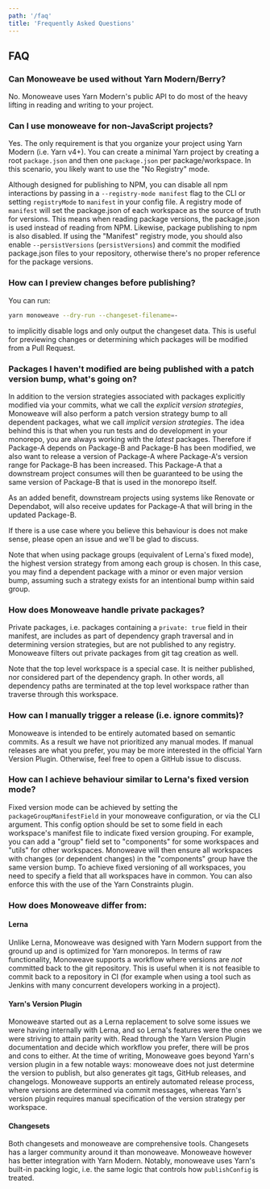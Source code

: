 ```yaml
---
path: '/faq'
title: 'Frequently Asked Questions'
---
```



## FAQ

### Can Monoweave be used without Yarn Modern/Berry?

No. Monoweave uses Yarn Modern's public API to do most of the heavy lifting in reading and writing to your project.

### Can I use monoweave for non-JavaScript projects?

Yes. The only requirement is that you organize your project using Yarn Modern (i.e. Yarn v4+). You can create a minimal Yarn project by creating a root `package.json` and then one `package.json` per package/workspace. In this scenario, you likely want to use the "No Registry" mode.

Although designed for publishing to NPM, you can disable all npm interactions by passing in a `--registry-mode manifest` flag to the CLI or setting `registryMode` to `manifest` in your config file. A registry mode of `manifest` will set the package.json of each workspace as the source of truth for versions. This means when reading package versions, the package.json is used instead of reading from NPM. Likewise, package publishing to npm is also disabled. If using the "Manifest" registry mode, you should also enable `--persistVersions` (`persistVersions`) and commit the modified package.json files to your repository, otherwise there's no proper reference for the package versions.

### How can I preview changes before publishing?

You can run:

```bash
yarn monoweave --dry-run --changeset-filename=-
```

to implicitly disable logs and only output the changeset data. This is useful for previewing changes or determining which packages will be modified from a Pull Request.

### Packages I haven't modified are being published with a patch version bump, what's going on?

In addition to the version strategies associated with packages explicitly modified via your commits, what we call the _explicit version strategies_, Monoweave will also perform a patch version strategy bump to all dependent packages, what we call _implicit version strategies_. The idea behind this is that when you run tests and do development in your monorepo, you are always working with the _latest_ packages. Therefore if Package-A depends on Package-B and Package-B has been modified, we also want to release a version of Package-A where Package-A's version range for Package-B has been increased. This Package-A that a downstream project consumes will then be guaranteed to be using the same version of Package-B that is used in the monorepo itself.

As an added benefit, downstream projects using systems like Renovate or Dependabot, will also receive updates for Package-A that will bring in the updated Package-B.

If there is a use case where you believe this behaviour is does not make sense, please open an issue and we'll be glad to discuss.

Note that when using package groups (equivalent of Lerna's fixed mode), the highest version strategy from among each group is chosen. In this case, you may find a dependent package with a minor or even major version bump, assuming such a strategy exists for an intentional bump within said group.

### How does Monoweave handle private packages?

Private packages, i.e. packages containing a `private: true` field in their manifest, are includes as part of dependency graph traversal and in determining version strategies, but are not published to any registry. Monoweave filters out private packages from git tag creation as well.

Note that the top level workspace is a special case. It is neither published, nor considered part of the dependency graph. In other words, all dependency paths are terminated at the top level workspace rather than traverse through this workspace.

### How can I manually trigger a release (i.e. ignore commits)?

Monoweave is intended to be entirely automated based on semantic commits. As a result we have not prioritized any manual modes. If manual releases are what you prefer, you may be more interested in the official Yarn Version Plugin. Otherwise, feel free to open a GitHub issue to discuss.

### How can I achieve behaviour similar to Lerna's fixed version mode?

Fixed version mode can be achieved by setting the `packageGroupManifestField` in your monoweave configuration, or via the CLI argument. This config option should be set to some field in each workspace's manifest file to indicate fixed version grouping. For example, you can add a "group" field set to "components" for some workspaces and "utils" for other workspaces. Monoweave will then ensure all workspaces with changes (or dependent changes) in the "components" group have the same version bump. To achieve fixed versioning of all workspaces, you need to specify a field that all workspaces have in common. You can also enforce this with the use of the Yarn Constraints plugin.

### How does Monoweave differ from:

#### Lerna

Unlike Lerna, Monoweave was designed with Yarn Modern support from the ground up and is optimized for Yarn monorepos. In terms of raw functionality, Monoweave supports a workflow where versions are _not_ committed back to the git repository. This is useful when it is not feasible to commit back to a repository in CI (for example when using a tool such as Jenkins with many concurrent developers working in a project).

#### Yarn's Version Plugin

Monoweave started out as a Lerna replacement to solve some issues we were having internally with Lerna, and so Lerna's features were the ones we were striving to attain parity with. Read through the Yarn Version Plugin documentation and decide which workflow you prefer, there will be pros and cons to either. At the time of writing, Monoweave goes beyond Yarn's version plugin in a few notable ways: monoweave does not just determine the version to publish, but also generates git tags, GitHub releases, and changelogs. Monoweave supports an entirely automated release process, where versions are determined via commit messages, whereas Yarn's version plugin requires manual specification of the version strategy per workspace.

#### Changesets

Both changesets and monoweave are comprehensive tools. Changesets has a larger community around it than monoweave. Monoweave however has better integration with Yarn Modern. Notably, monoweave uses Yarn's built-in packing logic, i.e. the same logic that controls how `publishConfig` is treated.
